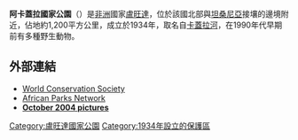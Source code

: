 {{Infobox protected area 
| name = 阿卡蓋拉國家公園
| iucn_category = II
| photo = Topi in Akagera National Park.jpg
| photo_caption = 
| location = {{flag|Rwanda}}
| nearest_city = 
| coords = {{coord|1|38|S|30|47|E|region:RW-M_type:landmark_source:dewiki|display=inline,title}}
| map = Aqua rwanda 05jun04.jpg
| map_caption = 
| lat_d = 
| lat_m = 
| lat_s = 
| lat_NS = 
| long_d = 
| long_m = 
| long_s = 
| long_EW = 
| area = 1,200平方公里
| established = 1934年
| visitation_num = 
| visitation_year = 
| governing_body = 
}}

'''阿卡蓋拉國家公園'''（{{lang-fr|'''Parc national de l'Akagera'''}}）是[[非洲|非洲]]國家[[盧旺達|盧旺達]]，位於該國北部與[[坦桑尼亞|坦桑尼亞]]接壤的邊境附近，佔地約1,200平方公里，成立於1934年，取名自[[卡蓋拉河|卡蓋拉河]]，在1990年代早期前有多種野生動物。

==外部連結==
* [https://web.archive.org/web/20070311044216/http://www.wcs.org/international/Africa/rwanda/akageranationalpark?preview=&psid=&ph=class%252525252525253DAWC-14877272 World Conservation Society]
* [http://www.african-parks.org African Parks Network] {{Wayback|url=http://www.african-parks.org/ |date=20180605085921 }}
* [https://web.archive.org/web/20090828052837/http://www.stiopka.com/akagera/akagera.html '''October 2004 pictures''']

{{Authority control}}
{{DEFAULTSORT:Akagera}}
[[Category:盧旺達國家公園|Category:盧旺達國家公園]]
[[Category:1934年設立的保護區|Category:1934年設立的保護區]]

{{Rwanda-stub}}